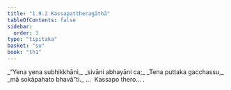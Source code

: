 ```yaml
---
title: "1.9.2 Kassapattheragāthā"
tableOfContents: false
sidebar:
  order: 3
type: "tipitaka"
basket: "su"
book: "th1"
---
```



<DynamicBreadcrumb />

<Division number="82" book="th1" bookNo="19" page="20">

<Paragraph number="185" type="verses" book="th1">
_“Yena yena subhikkhāni,_  
_sivāni abhayāni ca;_  
_Tena puttaka gacchassu,_  
_mā sokāpahato bhavā”ti._  


</Paragraph>
</Division>

<Paragraph number="186" type="center" book="th1">
…  Kassapo thero… .
</Paragraph>